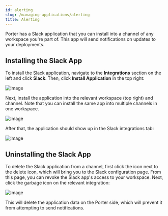```yaml
---
id: alerting
slug: /managing-applications/alerting
title: Alerting
---
```


Porter has a Slack application that you can install into a channel of any workspace you're part of. This app will send notifications on updates to your deployments.

## Installing the Slack App

To install the Slack application, navigate to the **Integrations** section on the left and click **Slack**. Then, click **Install Application** in the top right:

![image](https://user-images.githubusercontent.com/25856165/128559944-d14cb6f9-8bfd-4294-8ed1-5455f3c3304d.png)

Next, install the application into the relevant workspace (top right) and channel. Note that you can install the same app into multiple channels in one workspace.

![image](https://user-images.githubusercontent.com/25856165/128560147-ab5308db-ec0c-49f2-a2c8-9405f205665b.png)

After that, the application should show up in the Slack integrations tab:

![image](https://user-images.githubusercontent.com/25856165/128560472-bd4d35c3-31d5-4ee1-b137-206d3b914c13.png)

## Uninstalling the Slack App

To delete the Slack application from a channel, first click the icon next to the delete icon, which will bring you to the Slack configuration page. From this page, you can revoke the Slack app's access to your workspace. Next, click the garbage icon on the relevant integration:

![image](https://user-images.githubusercontent.com/25856165/128560956-35b5051d-cb7e-49d7-bc70-b26cfdd718f8.png)

This will delete the application data on the Porter side, which will prevent it from attempting to send notifications.

